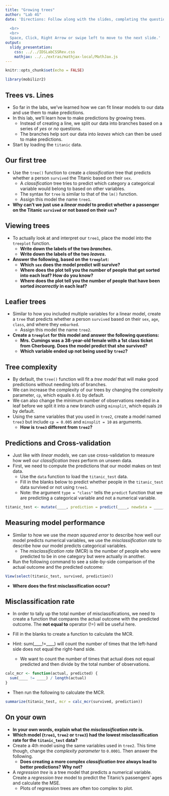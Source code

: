 ```yaml
---
title: "Growing trees"
author: "Lab 4G"
date: 'Directions: Follow along with the slides, completing the questions in <font color=#25679E><b>blue</b></font> on your computer, and answering the questions in **red** in your journal.  
  
  <br>
  <br>
  Space, Click, Right Arrow or swipe left to move to the next slide.'
output: 
  slidy_presentation: 
    css: ../../IDSLabCSSRev.css
    mathjax: ../../extras/mathjax-local/MathJax.js
---
```


```r
knitr::opts_chunk$set(echo = FALSE)
```

```r
library(mobilizr2)
```

## Trees vs. Lines

- So far in the labs, we've learned how we can fit linear models to our data and use them to make predictions.
- In this lab, we'll learn how to make predictions by growing trees.
    - Instead of creating a line, we split our data into branches based on a series of _yes_ or _no_ questions.
    - The branches help sort our data into _leaves_ which can then be used to make predictions.
- <span class="blue">Start by loading the `titanic` data.</span>


## Our first tree

- <span class="blue">Use the `tree()` function to create a _classification_ tree that predicts whether a person `survived` the Titanic based on their `sex`.</span>
    - A _classification_ tree tries to predict which category a categorical variable would belong to based on other variables.
    - The syntax for `tree` is similar to that of the `lm()` function.
    - <span class="blue">Assign this model the name `tree1`.</span>

- **Why can't we just use a _linear model_ to predict whether a passenger on the Titanic `survived` or not based on their `sex`?**


## Viewing trees

- <span class="blue">To actually look at and interpret our `tree1`, place the model into the `treeplot` function.</span>
    - **Write down the labels of the two _branches_.**
    - **Write down the labels of the two _leaves_.**
- **Answer the following, based on the `treeplot`:**
    - **Which `sex` does the model predict will survive?**
    - **Where does the plot tell you the number of people that get sorted into each leaf? How do you know?**
    - **Where does the plot tell you the number of people that have been sorted _incorrectly_ in each leaf?**


## Leafier trees

- <span class="blue">Similar to how you included multiple variables for a linear model, create a `tree` that predicts whether a person `survived` based on their `sex`, `age`, `class`, and where they `embarked`.</span>
    - <span class="blue">Assign this model the name `tree2`.</span>
- **Create a `treeplot` for this model and answer the following questions:**
    - **Mrs. Cumings was a 38-year-old female with a 1st class ticket from Cherbourg. Does the model predict that she survived?**
    - **Which variable ended up not being used by `tree2`?**


## Tree complexity

- By default, the `tree()` function will fit a _tree model_ that will make good predictions without needing lots of branches.
- We can increase the complexity of our trees by changing the complexity parameter, `cp`, which equals `0.01` by default.
- We can also change the minimum number of observations needed in a leaf before we split it into a new branch using `minsplit`, which equals `20` by default.
- <span class="blue">Using the same variables that you used in `tree2`, create a model named `tree3` but include `cp = 0.005` and `minsplit = 10` as arguments.</span>
    - **How is `tree3` different from `tree2`?**

## Predictions and Cross-validation

- Just like with _linear models_, we can use cross-validation to measure how well our _classification trees_ perform on unseen data.
- First, we need to compute the predictions that our model makes on test data.
    - <span class="blue">Use the `data` function to load the `titanic_test` data.</span>
    - <span class="blue">Fill in the blanks below to predict whether people in the `titanic_test` data survived or not using `tree1`.</span>
    - Note: the argument `type = "class"` tells the `predict` function that we are predicting a categorical variable and not a numerical variable.

```r
titanic_test <- mutate(____, prediction = predict(____, newdata = ____, type = "class"))
```


## Measuring model performance

- Similar to how we use the _mean squared error_ to describe how well our model predicts numerical variables, we use the _misclassification rate_ to describe how our model predicts categorical variables.
    - The _misclassification rate_ (MCR) is the number of people who were predicted to be in one category but were actually in another.
    
- <span class="blue">Run the following command to see a side-by-side comparison of the actual outcome and the predicted outcome:</span>

```r
View(select(titanic_test, survived, prediction))
```

- **Where does the first misclassification occur?**

## Misclassification rate

- In order to tally up the total number of misclassifications, we need to create a function that compares the actual outcome with the predicted outcome. The <b>not equal to</b> operator (!=) will be useful here.

- <span class="blue">Fill in the blanks to create a function to calculate the MCR.</span>

 - Hint: sum(____!=____) will count the number of times that the left-hand side does not equal the right-hand side.
    - We want to count the number of times that actual does not equal predicted and then divide by the total number of observations.


```r
calc_mcr <- function(actual, predicted) {
  sum(____ != ____) / length(actual)
}
```

- <span class="blue">Then run the following to calculate the MCR.</span>

```r
summarize(titanic_test, mcr = calc_mcr(survived, prediction))
```


## On your own

- **In your own words, explain what the _misclassification rate_ is.**
- **Which model (`tree1`, `tree2` or `tree3`) had the lowest misclassification rate for the `titanic_test` data?**
- <span class="blue">Create a 4th model using the same variables used in `tree2`. This time though, change the _complexity parameter_ to `0.0001`. Then answer the following.</span>
    - **Does creating a more complex _classification tree_ always lead to better predictions? Why not?**
- <span class="blue">A _regression tree_ is a tree model that predicts a numerical variable. Create a _regression tree_ model to predict the Titanic's passengers' ages and calculate the MSE.</span>
    - Plots of regression trees are often too complex to plot.